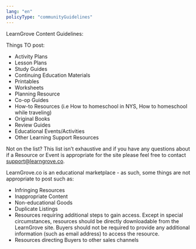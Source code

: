 ```yaml
---
lang: "en"
policyType: "communityGuidelines"
---
```


LearnGrove Content Guidelines:

Things TO post:

- Activity Plans
- Lesson Plans
- Study Guides
- Continuing Education Materials
- Printables
- Worksheets
- Planning Resource
- Co-op Guides
- How-to Resources (i.e How to homeschool in NYS, How to homeschool while traveling)
- Original Books
- Review Guides 
- Educational Events/Activities
- Other Learning Support Resources

Not on the list? This list isn’t exhaustive and if you have any questions about if a Resource or Event is appropriate for the site please feel free to contact support@learngrove.co.

LearnGrove.co is an educational marketplace - as such, some things are not appropriate to post such as:

- Infringing Resources 
- Inappropriate Content
- Non-educational Goods
- Duplicate Listings
- Resources requiring additional steps to gain access. Except in special circumstances, resources should be directly downloadable from the LearnGrove site. Buyers should not be required to provide any additional information (such as email address) to access the resource.
- Resources directing Buyers to other sales channels

